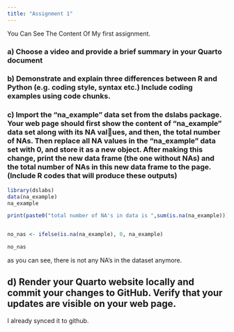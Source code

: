 ```yaml
---
title: "Assignment 1"
---
```


You Can See The Content Of My first assignment.


### a) Choose a video and provide a brief summary in your Quarto document



### b) Demonstrate and explain three differences between R and Python (e.g. coding style, syntax etc.) Include coding examples using code chunks.



### c) Import the “na_example” data set from the dslabs package. Your web page should first show the content of “na_example” data set along with its NA values, and then, the total number of NAs. Then replace all NA values in the “na_example” data set with 0, and store it as a new object. After making this change, print the new data frame (the one without NAs) and the total number of NAs in this new data frame to the page. (Include R codes that will produce these outputs)

```r

library(dslabs)
data(na_example)
na_example

print(paste0("total number of NA's in data is ",sum(is.na(na_example))))


no_nas <- ifelse(is.na(na_example), 0, na_example)

no_nas
```

as you can see, there is not any NA's in the dataset anymore.


## d) Render your Quarto website locally and commit your changes to GitHub. Verify that your updates are visible on your web page.

I already synced it to github.
